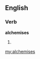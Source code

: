 ==English==

===Verb===
'''alchemises'''

# {{third-person singular of|alchemise}}

[[my:alchemises]]